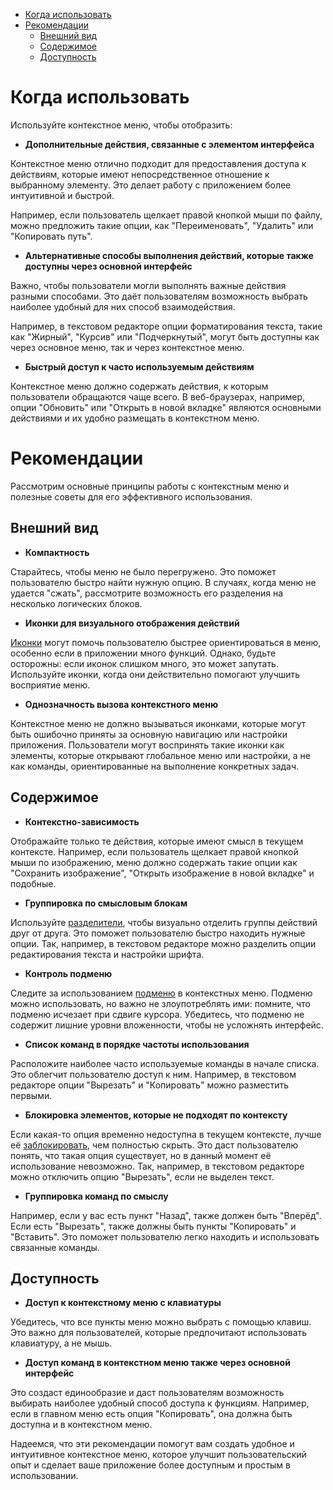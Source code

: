 
<MdxMenu>

- [Когда использовать](#когда-использовать)
- [Рекомендации](#рекомендации)
  - [Внешний вид](#внешний-вид)
  - [Содержимое](#содержимое)
  - [Доступность](#доступность)

</MdxMenu>

# Когда использовать

Используйте контекстное меню, чтобы отобразить:

- **Дополнительные действия, связанные с элементом интерфейса**

Контекстное меню отлично подходит для предоставления доступа к действиям, которые имеют непосредственное отношение к выбранному элементу. Это делает работу с приложением более интуитивной и быстрой.

Например, если пользователь щелкает правой кнопкой мыши по файлу, можно предложить такие опции, как "Переименовать", "Удалить" или "Копировать путь".

- **Альтернативные способы выполнения действий, которые также доступны через основной интерфейс**

Важно, чтобы пользователи могли выполнять важные действия разными способами. Это даёт пользователям возможность выбрать наиболее удобный для них способ взаимодействия.

Например, в текстовом редакторе опции форматирования текста, такие как "Жирный", "Курсив" или "Подчеркнутый", могут быть доступны как через основное меню, так и через контекстное меню.

- **Быстрый доступ к часто используемым действиям**

Контекстное меню должно содержать действия, к которым пользователи обращаются чаще всего. В веб-браузерах, например, опции "Обновить" или "Открыть в новой вкладке" являются основными действиями и их удобно размещать в контекстном меню.

# Рекомендации

Рассмотрим основные принципы работы с контекстным меню и полезные советы для его эффективного использования.

## Внешний вид

- **Компактность**

Старайтесь, чтобы меню не было перегружено. Это поможет пользователю быстро найти нужную опцию. В случаях, когда меню не удается "сжать", рассмотрите возможность его разделения на несколько логических блоков.

<MdxImage src={Frame3} />

- **Иконки для визуального отображения действий**

[Иконки](##LIBS.LIB.STAND/lib:icons/stand:icons-icon-stable) могут помочь пользователю быстрее ориентироваться в меню, особенно если в приложении много функций. Однако, будьте осторожны: если иконок слишком много, это может запутать. Используйте иконки, когда они действительно помогают улучшить восприятие меню.

<MdxImage src={icons} />

- **Однозначность вызова контекстного меню**

Контекстное меню не должно вызываться иконками, которые могут быть ошибочно приняты за основную навигацию или настройки приложения. Пользователи могут воспринять такие иконки как элементы, которые открывают глобальное меню или настройки, а не как команды, ориентированные на выполнение конкретных задач.

## Содержимое

- **Контекстно-зависимость**

Отображайте только те действия, которые имеют смысл в текущем контексте. Например, если пользователь щелкает правой кнопкой мыши по изображению, меню должно содержать такие опции как "Сохранить изображение", "Открыть изображение в новой вкладке" и подобные.

- **Группировка по смысловым блокам**

Используйте [разделители](##LIBS.LIB.STAND.TAB/lib:uikit/stand:components-contextmenu-stable/tab:dev/hash:группы-пунктов-меню), чтобы визуально отделить группы действий друг от друга. Это поможет пользователю быстро находить нужные опции. Так, например, в текстовом редакторе можно разделить опции редактирования текста и настройки шрифта.

<MdxImage src={group} />

- **Контроль подменю**

Следите за использованием [подменю](##LIBS.LIB.STAND.TAB/lib:uikit/stand:components-contextmenu-stable/tab:dev/hash:второй-уровень-меню) в контекстных меню. Подменю можно использовать, но важно не злоупотреблять ими: помните, что подменю исчезает при сдвиге курсора. Убедитесь, что подменю не содержит лишние уровни вложенности, чтобы не усложнять интерфейс.

<MdxImage src={submenu} />

- **Список команд в порядке частоты использования**

Расположите наиболее часто используемые команды в начале списка. Это облегчит пользователю доступ к ним. Например, в текстовом редакторе опции "Вырезать" и "Копировать" можно разместить первыми.

- **Блокировка элементов, которые не подходят по контексту**

Если какая-то опция временно недоступна в текущем контексте, лучше её [заблокировать](##LIBS.LIB.STAND.TAB/lib:uikit/stand:components-contextmenu-stable/tab:dev/hash:заблокировать-пункт-меню), чем полностью скрыть. Это даст пользователю понять, что такая опция существует, но в данный момент её использование невозможно. Так, например, в текстовом редакторе можно отключить опцию "Вырезать", если не выделен текст.

<MdxImage src={hide} />

- **Группировка команд по смыслу**

Например, если у вас есть пункт "Назад", также должен быть "Вперёд". Если есть "Вырезать", также должны быть пункты "Копировать" и "Вставить". Это поможет пользователю легко находить и использовать связанные команды.

## Доступность

- **Доступ к контекстному меню с клавиатуры**

Убедитесь, что все пункты меню можно выбрать с помощью клавиш. Это важно для пользователей, которые предпочитают использовать клавиатуру, а не мышь.

- **Доступ команд в контекстном меню также через основной интерфейс**

Это создаст единообразие и даст пользователям возможность выбирать наиболее удобный способ доступа к функциям. Например, если в главном меню есть опция "Копировать", она должна быть доступна и в контекстном меню.

Надеемся, что эти рекомендации помогут вам создать удобное и интуитивное контекстное меню, которое улучшит пользовательский опыт и сделает ваше приложение более доступным и простым в использовании.
